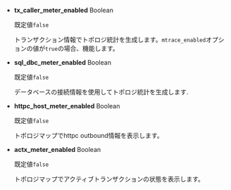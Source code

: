 - **tx_caller_meter_enabled** <span class='type'>Boolean</span>

  既定値`false`

  トランザクション情報でトポロジ統計を生成します。`mtrace_enabled`オプションの値が`true`の場合、機能します。

- **sql_dbc_meter_enabled** <span class='type'>Boolean</span>

  既定値`false`

  データベースの接続情報を使用してトポロジ統計を生成します.

- **httpc_host_meter_enabled** <span class='type'>Boolean</span>

  既定値`false`

  トポロジマップでhttpc outbound情報を表示します。

- **actx_meter_enabled** <span class='type'>Boolean</span>

  既定値`false`

  トポロジマップでアクティブトランザクションの状態を表示します。
